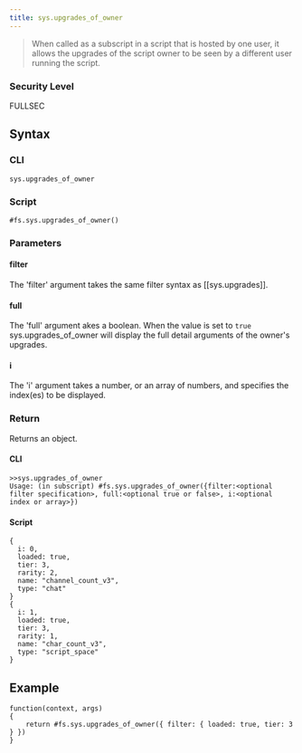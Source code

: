 ```yaml
---
title: sys.upgrades_of_owner
---
```


> When called as a subscript in a script that is hosted by one user, it allows the upgrades of the script owner to be seen by a different user running the script.

### Security Level

FULLSEC

## Syntax

### CLI

```
sys.upgrades_of_owner
```

### Script

```
#fs.sys.upgrades_of_owner()
```

### Parameters

#### filter

The 'filter' argument takes the same filter syntax as [[sys.upgrades]].

#### full

The 'full' argument akes a boolean. When the value is set to `true` sys.upgrades_of_owner will display the full detail arguments of the owner's upgrades.

#### i

The 'i' argument takes a number, or an array of numbers, and specifies the index(es) to be displayed.

### Return

Returns an object.

#### CLI

```
>>sys.upgrades_of_owner
Usage: (in subscript) #fs.sys.upgrades_of_owner({filter:<optional filter specification>, full:<optional true or false>, i:<optional index or array>})
```

#### Script

```
{
  i: 0,
  loaded: true,
  tier: 3,
  rarity: 2,
  name: "channel_count_v3",
  type: "chat"
}
{
  i: 1,
  loaded: true,
  tier: 3,
  rarity: 1,
  name: "char_count_v3",
  type: "script_space"
}
```

## Example

```
function(context, args)
{
	return #fs.sys.upgrades_of_owner({ filter: { loaded: true, tier: 3 } })
}
```
